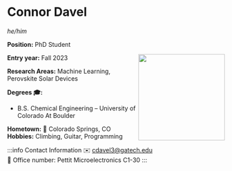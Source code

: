 
# Connor Davel
*he/him*

**Position:** PhD Student

<img src={profImage} width="200" align="right"/> 

**Entry year:** Fall 2023<br/>

**Research Areas:** Machine Learning, Perovskite Solar Devices

**Degrees 🎓:**
- B.S. Chemical Engineering – University of Colorado At Boulder

**Hometown:** 🏡  Colorado Springs, CO<br/>
**Hobbies:** Climbing, Guitar, Programming

:::info Contact Information
✉️ cdavel3@gatech.edu <br/>
📍 Office number: Pettit Microelectronics C1-30
:::